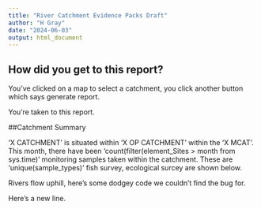 ```yaml
---
title: "River Catchment Evidence Packs Draft"
author: "H Gray"
date: "2024-06-03"
output: html_document
---
```


## How did you get to this report?

You've clicked on a map to select a catchment, you click another button which says generate report.

You're taken to this report.

##Catchment Summary

'X CATCHMENT' is situated within 'X OP CATCHMENT' within the 'X MCAT'. This month, there have been 'count(filter(element_Sites > month from sys.time)' monitoring samples taken within the catchment. These are 'unique(sample_types)' fish survey, ecological surcey are shown below.

Rivers flow uphill, here's some dodgey code we couldn't find the bug for.

Here's a new line.
